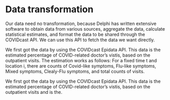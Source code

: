 # Data transformation
Our data need no transformation, because Delphi has written extensive software to obtain data from various sources, aggregate the data, calculate statistical estimates, and format the data to be shared through the COVIDcast API. We can use this API to fetch the data we want directly.

We first got the data by using the COVIDcast Epidata API. This data is the estimated percentage of COVID-related doctor's vistis, based on the outpatient visits.
The estimation works as follows:
For a fixed time t and location i, there are counts of Covid-like symptoms, Flu-like symptoms, Mixed symptoms, Clealy-Flu symptoms, and total counts of visits. 


We first got the data by using the COVIDcast Epidata API. This data is the estimated percentage of COVID-related doctor's vistis, based on the outpatient visits and is the. 

